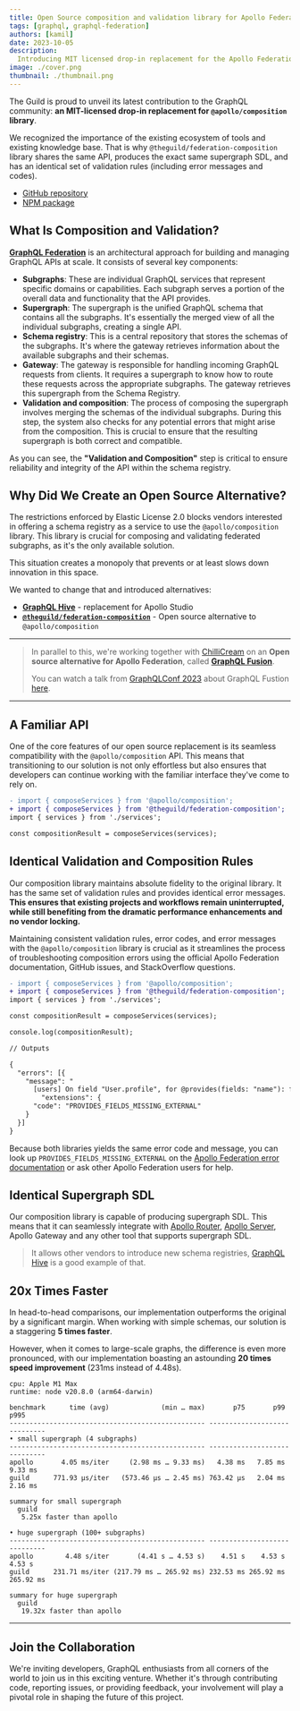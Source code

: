 ```yaml
---
title: Open Source composition and validation library for Apollo Federation
tags: [graphql, graphql-federation]
authors: [kamil]
date: 2023-10-05
description:
  Introducing MIT licensed drop-in replacement for the Apollo Federation composition library.
image: ./cover.png
thumbnail: ./thumbnail.png
---
```


The Guild is proud to unveil its latest contribution to the GraphQL community: **an MIT-licensed
drop-in replacement for `@apollo/composition` library**.

We recognized the importance of the existing ecosystem of tools and existing knowledge base. That is
why `@theguild/federation-composition` library shares the same API, produces the exact same
supergraph SDL, and has an identical set of validation rules (including error messages and codes).

- [GitHub repository](https://github.com/the-guild-org/federation)
- [NPM package](https://www.npmjs.com/package/@theguild/federation-composition)

## What Is Composition and Validation?

[**GraphQL Federation**](https://the-guild.dev/graphql/hive/federation) is an architectural approach
for building and managing GraphQL APIs at scale. It consists of several key components:

- **Subgraphs**: These are individual GraphQL services that represent specific domains or
  capabilities. Each subgraph serves a portion of the overall data and functionality that the API
  provides.
- **Supergraph**: The supergraph is the unified GraphQL schema that contains all the subgraphs. It's
  essentially the merged view of all the individual subgraphs, creating a single API.
- **Schema registry**: This is a central repository that stores the schemas of the subgraphs. It's
  where the gateway retrieves information about the available subgraphs and their schemas.
- **Gateway**: The gateway is responsible for handling incoming GraphQL requests from clients. It
  requires a supergraph to know how to route these requests across the appropriate subgraphs. The
  gateway retrieves this supergraph from the Schema Registry.
- **Validation and composition**: The process of composing the supergraph involves merging the
  schemas of the individual subgraphs. During this step, the system also checks for any potential
  errors that might arise from the composition. This is crucial to ensure that the resulting
  supergraph is both correct and compatible.

As you can see, the **"Validation and Composition"** step is critical to ensure reliability and
integrity of the API within the schema registry.

## Why Did We Create an Open Source Alternative?

The restrictions enforced by Elastic License 2.0 blocks vendors interested in offering a schema
registry as a service to use the `@apollo/composition` library. This library is crucial for
composing and validating federated subgraphs, as it's the only available solution.

This situation creates a monopoly that prevents or at least slows down innovation in this space.

We wanted to change that and introduced alternatives:

- **[GraphQL Hive](https://the-guild.dev/graphql/hive)** - replacement for Apollo Studio
- [**`@theguild/federation-composition`**](https://www.npmjs.com/package/@theguild/federation-composition) -
  Open source alternative to `@apollo/composition`

---

> In parallel to this, we're working together with [ChilliCream](https://chillicream.com/) on an
> **Open source alternative for Apollo Federation**, called
> [**GraphQL Fusion**](https://chillicream.com/blog/2023/08/15/graphql-fusion).
>
> You can watch a talk from [GraphQLConf 2023](/blog/graphqlconf-2023-recap) about GraphQL Fustion
> [here](https://graphql.org/conf/schedule/4a4e842d1cd0c06083f484d31225abd1/?name=GraphQL%20Fusion:%20Rethinking%20Distributed%20GraphQL).

---

## A Familiar API

One of the core features of our open source replacement is its seamless compatibility with the
`@apollo/composition` API. This means that transitioning to our solution is not only effortless but
also ensures that developers can continue working with the familiar interface they've come to rely
on.

```diff
- import { composeServices } from '@apollo/composition';
+ import { composeServices } from '@theguild/federation-composition';
import { services } from './services';

const compositionResult = composeServices(services);
```

## Identical Validation and Composition Rules

Our composition library maintains absolute fidelity to the original library. It has the same set of
validation rules and provides identical error messages. **This ensures that existing projects and
workflows remain uninterrupted, while still benefiting from the dramatic performance enhancements
and no vendor locking.**

Maintaining consistent validation rules, error codes, and error messages with the
`@apollo/composition` library is crucial as it streamlines the process of troubleshooting
composition errors using the official Apollo Federation documentation, GitHub issues, and
StackOverflow questions.

```diff filename="Example validation rule"
- import { composeServices } from '@apollo/composition';
+ import { composeServices } from '@theguild/federation-composition';
import { services } from './services';

const compositionResult = composeServices(services);

console.log(compositionResult);

// Outputs

{
  "errors": [{
    "message": "
      [users] On field "User.profile", for @provides(fields: "name"): field "Profile.name" should not be part of a @provides since it is already provided by this subgraph (it is not marked @external)",
		"extensions": {
      "code": "PROVIDES_FIELDS_MISSING_EXTERNAL"
    }
  }]
}
```

Because both libraries yields the same error code and message, you can look up
`PROVIDES_FIELDS_MISSING_EXTERNAL` on the
[Apollo Federation error documentation](https://www.apollographql.com/docs/federation/errors) or ask
other Apollo Federation users for help.

## Identical Supergraph SDL

Our composition library is capable of producing supergraph SDL. This means that it can seamlessly
integrate with [Apollo Router](https://www.apollographql.com/docs/router/),
[Apollo Server](https://www.apollographql.com/docs/apollo-server/), Apollo Gateway and any other
tool that supports supergraph SDL.

> It allows other vendors to introduce new schema registries,
> [GraphQL Hive](https://the-guild.dev/graphql/hive) is a good example of that.

## 20x Times Faster

In head-to-head comparisons, our implementation outperforms the original by a significant margin.
When working with simple schemas, our solution is a staggering **5 times faster**.

However, when it comes to large-scale graphs, the difference is even more pronounced, with our
implementation boasting an astounding **20 times speed improvement** (231ms instead of 4.48s).

```text
cpu: Apple M1 Max
runtime: node v20.8.0 (arm64-darwin)

benchmark      time (avg)             (min … max)       p75       p99      p995
------------------------------------------------- -----------------------------
• small supergraph (4 subgraphs)
------------------------------------------------- -----------------------------
apollo       4.05 ms/iter     (2.98 ms … 9.33 ms)   4.38 ms   7.85 ms   9.33 ms
guild      771.93 µs/iter   (573.46 µs … 2.45 ms) 763.42 µs   2.04 ms   2.16 ms

summary for small supergraph
  guild
   5.25x faster than apollo

• huge supergraph (100+ subgraphs)
------------------------------------------------- -----------------------------
apollo        4.48 s/iter       (4.41 s … 4.53 s)    4.51 s    4.53 s    4.53 s
guild      231.71 ms/iter (217.79 ms … 265.92 ms) 232.53 ms 265.92 ms 265.92 ms

summary for huge supergraph
  guild
   19.32x faster than apollo
```

---

## Join the Collaboration

We're inviting developers, GraphQL enthusiasts from all corners of the world to join us in this
exciting venture. Whether it's through contributing code, reporting issues, or providing feedback,
your involvement will play a pivotal role in shaping the future of this project.
